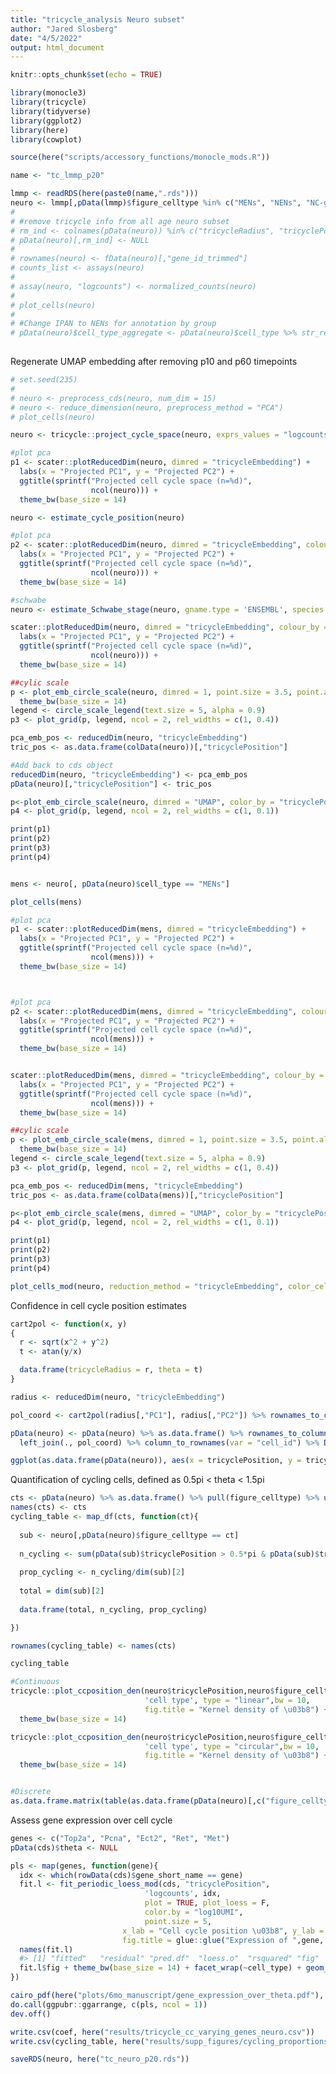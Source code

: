```yaml
---
title: "tricycle_analysis Neuro subset"
author: "Jared Slosberg"
date: "4/5/2022"
output: html_document
---
```


```r
knitr::opts_chunk$set(echo = TRUE)
```

```r

library(monocle3)
library(tricycle)
library(tidyverse)
library(ggplot2)
library(here)
library(cowplot)

source(here("scripts/accessory_functions/monocle_mods.R"))
```

```r
name <- "tc_lmmp_p20"

lmmp <- readRDS(here(paste0(name,".rds")))
neuro <- lmmp[,pData(lmmp)$figure_celltype %in% c("MENs", "NENs", "NC-glia")]
# 
# #remove tricycle info from all age neuro subset
# rm_ind <- colnames(pData(neuro)) %in% c("tricycleRadius", "tricyclePosition")
# pData(neuro)[,rm_ind] <- NULL
# 
# rownames(neuro) <- fData(neuro)[,"gene_id_trimmed"]
# counts_list <- assays(neuro)
# 
# assay(neuro, "logcounts") <- normalized_counts(neuro)
# 
# plot_cells(neuro)
# 
# #Change IPAN to NENs for annotation by group
# pData(neuro)$cell_type_aggregate <- pData(neuro)$cell_type %>% str_replace(., "neuroglia/neuroendocrine", "NENs")
  
```
Regenerate UMAP embedding after removing p10 and p60 timepoints
```r
# set.seed(235)
# 
# neuro <- preprocess_cds(neuro, num_dim = 15)
# neuro <- reduce_dimension(neuro, preprocess_method = "PCA")
# plot_cells(neuro)
```



```r


neuro <- tricycle::project_cycle_space(neuro, exprs_values = "logcounts")

#plot pca
p1 <- scater::plotReducedDim(neuro, dimred = "tricycleEmbedding") +
  labs(x = "Projected PC1", y = "Projected PC2") +
  ggtitle(sprintf("Projected cell cycle space (n=%d)",
                  ncol(neuro))) + 
  theme_bw(base_size = 14)

neuro <- estimate_cycle_position(neuro)

#plot pca
p2 <- scater::plotReducedDim(neuro, dimred = "tricycleEmbedding", colour_by = "tricyclePosition") +
  labs(x = "Projected PC1", y = "Projected PC2") +
  ggtitle(sprintf("Projected cell cycle space (n=%d)",
                  ncol(neuro))) + 
  theme_bw(base_size = 14)

#schwabe
neuro <- estimate_Schwabe_stage(neuro, gname.type = 'ENSEMBL', species = 'mouse', exprs_values = "logcounts")

scater::plotReducedDim(neuro, dimred = "tricycleEmbedding", colour_by = "CCStage") +
  labs(x = "Projected PC1", y = "Projected PC2") +
  ggtitle(sprintf("Projected cell cycle space (n=%d)",
                  ncol(neuro))) +
  theme_bw(base_size = 14)

##cylic scale
p <- plot_emb_circle_scale(neuro, dimred = 1, point.size = 3.5, point.alpha = 0.9) +
  theme_bw(base_size = 14)
legend <- circle_scale_legend(text.size = 5, alpha = 0.9)
p3 <- plot_grid(p, legend, ncol = 2, rel_widths = c(1, 0.4))

pca_emb_pos <- reducedDim(neuro, "tricycleEmbedding")
tric_pos <- as.data.frame(colData(neuro))[,"tricyclePosition"]

#Add back to cds object
reducedDim(neuro, "tricycleEmbedding") <- pca_emb_pos
pData(neuro)[,"tricyclePosition"] <- tric_pos

p<-plot_emb_circle_scale(neuro, dimred = "UMAP", color_by = "tricyclePosition")
p4 <- plot_grid(p, legend, ncol = 2, rel_widths = c(1, 0.1))

print(p1)
print(p2)
print(p3)
print(p4)



```
```r
mens <- neuro[, pData(neuro)$cell_type == "MENs"]

plot_cells(mens)

#plot pca
p1 <- scater::plotReducedDim(mens, dimred = "tricycleEmbedding") +
  labs(x = "Projected PC1", y = "Projected PC2") +
  ggtitle(sprintf("Projected cell cycle space (n=%d)",
                  ncol(mens))) + 
  theme_bw(base_size = 14)



#plot pca
p2 <- scater::plotReducedDim(mens, dimred = "tricycleEmbedding", colour_by = "tricyclePosition") +
  labs(x = "Projected PC1", y = "Projected PC2") +
  ggtitle(sprintf("Projected cell cycle space (n=%d)",
                  ncol(mens))) + 
  theme_bw(base_size = 14)


scater::plotReducedDim(mens, dimred = "tricycleEmbedding", colour_by = "CCStage") +
  labs(x = "Projected PC1", y = "Projected PC2") +
  ggtitle(sprintf("Projected cell cycle space (n=%d)",
                  ncol(mens))) +
  theme_bw(base_size = 14)

##cylic scale
p <- plot_emb_circle_scale(mens, dimred = 1, point.size = 3.5, point.alpha = 0.9) +
  theme_bw(base_size = 14)
legend <- circle_scale_legend(text.size = 5, alpha = 0.9)
p3 <- plot_grid(p, legend, ncol = 2, rel_widths = c(1, 0.4))

pca_emb_pos <- reducedDim(mens, "tricycleEmbedding")
tric_pos <- as.data.frame(colData(mens))[,"tricyclePosition"]

p<-plot_emb_circle_scale(mens, dimred = "UMAP", color_by = "tricyclePosition")
p4 <- plot_grid(p, legend, ncol = 2, rel_widths = c(1, 0.1))

print(p1)
print(p2)
print(p3)
print(p4)
```

```r
plot_cells_mod(neuro, reduction_method = "tricycleEmbedding", color_cells_by = "figure_celltype", cell_size = 0.75) + facet_wrap(~figure_celltype)
```
Confidence in cell cycle position estimates
```r
cart2pol <- function(x, y)
{
  r <- sqrt(x^2 + y^2)
  t <- atan(y/x)

  data.frame(tricycleRadius = r, theta = t)
}

radius <- reducedDim(neuro, "tricycleEmbedding")

pol_coord <- cart2pol(radius[,"PC1"], radius[,"PC2"]) %>% rownames_to_column(var = "cell_id")

pData(neuro) <- pData(neuro) %>% as.data.frame() %>% rownames_to_column(var = "cell_id") %>%
  left_join(., pol_coord) %>% column_to_rownames(var = "cell_id") %>% DataFrame()

ggplot(as.data.frame(pData(neuro)), aes(x = tricyclePosition, y = tricycleRadius)) + geom_point(aes(color = figure_celltype), size = .75) + facet_wrap(~figure_celltype) + geom_smooth()
```

Quantification of cycling cells, defined as 0.5pi < theta < 1.5pi

```r
cts <- pData(neuro) %>% as.data.frame() %>% pull(figure_celltype) %>% unique()
names(cts) <- cts
cycling_table <- map_df(cts, function(ct){
  
  sub <- neuro[,pData(neuro)$figure_celltype == ct]
  
  n_cycling <- sum(pData(sub)$tricyclePosition > 0.5*pi & pData(sub)$tricyclePosition < 1.5*pi) 
  
  prop_cycling <- n_cycling/dim(sub)[2]
  
  total = dim(sub)[2]
  
  data.frame(total, n_cycling, prop_cycling)

})

rownames(cycling_table) <- names(cts)

cycling_table
```


```r

#Continuous
tricycle::plot_ccposition_den(neuro$tricyclePosition,neuro$figure_celltype,
                              'cell type', type = "linear",bw = 10,
                              fig.title = "Kernel density of \u03b8") +
  theme_bw(base_size = 14)

tricycle::plot_ccposition_den(neuro$tricyclePosition,neuro$figure_celltype,
                              'cell type', type = "circular",bw = 10,
                              fig.title = "Kernel density of \u03b8") +
  theme_bw(base_size = 14)


#Discrete
as.data.frame.matrix(table(as.data.frame(pData(neuro)[,c("figure_celltype", "CCStage")]), useNA = "ifany"))
```
Assess gene expression over cell cycle
```r
genes <- c("Top2a", "Pcna", "Ect2", "Ret", "Met")
pData(cds)$theta <- NULL

pls <- map(genes, function(gene){
  idx <- which(rowData(cds)$gene_short_name == gene)
  fit.l <- fit_periodic_loess_mod(cds, "tricyclePosition",
                              'logcounts', idx,
                              plot = TRUE, plot_loess = F,
                              color.by = "log10UMI",
                              point.size = 5,
                         x_lab = "Cell cycle position \u03b8", y_lab = "log2(Top2a)",
                         fig.title = glue::glue("Expression of ",gene, " along \u03b8 (n=", ncol(cds), ")"))
  names(fit.l)
  #> [1] "fitted"   "residual" "pred.df"  "loess.o"  "rsquared" "fig"
  fit.l$fig + theme_bw(base_size = 14) + facet_wrap(~cell_type) + geom_smooth(aes(x = theta, y = y)) + ylab("log10(exprs)") + viridis::scale_color_viridis()
})

cairo_pdf(here("plots/6mo_manuscript/gene_expression_over_theta.pdf"), height = 24, width = 18)
do.call(ggpubr::ggarrange, c(pls, ncol = 1))
dev.off()
```


```r
write.csv(coef, here("results/tricycle_cc_varying_genes_neuro.csv"))
write.csv(cycling_table, here("results/supp_figures/cycling_proportions_neuro_p20.csv"))

saveRDS(neuro, here("tc_neuro_p20.rds"))
```

